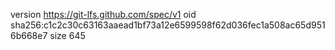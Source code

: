 version https://git-lfs.github.com/spec/v1
oid sha256:c1c2c30c63163aaead1bf73a12e6599598f62d036fec1a508ac65d9516b668e7
size 645

